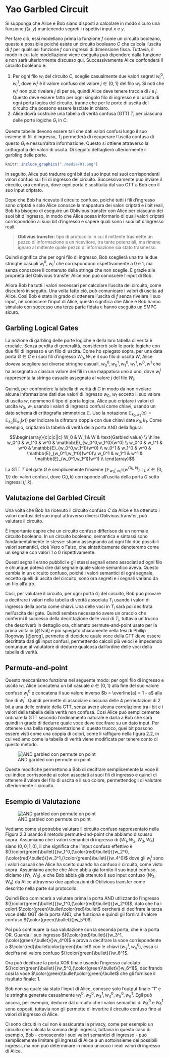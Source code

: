 # Yao Garbled Circuit

Si supponga che Alice e Bob siano disposti a calcolare in modo sicuro una funzione $f(x, y)$ mantenendo segreti i rispettivi input $x$ e $y$.

Per fare ciò, essi modellano prima la funzione $f$ come un circuito booleano, questo è possibile poiché esiste un circuito booleano $C$ che calcola l'uscita di $f$ per qualsiasi funzione $f$ con ingressi di dimensione fissa. Tuttavia, il modo in cui tale modellazione viene eseguita può dipendere dalla funzione e non sarà ulteriormente discusso qui. Successivamente Alice confonderà il circuito booleano e: 

1. Per ogni filo $w_i$ del circuito $C$, sceglie casualmente due valori segreti $w^{0}_{i}$, $w^{1}_{i}$, dove $w^{j}_{i}$ è il valore confuso del valore $j \in \{0,1\}$ del filo $w_i$. Si noti che $w^{j}_{i}$ non può rivelare $j$ di per sé, quindi Alice deve tenere traccia di $i$ e $j$. Questo deve essere fatto per ogni singolo filo di ingresso e di uscita di ogni porta logica del circuito, tranne che per le porte di uscita del circuito che possono essere lasciate in chiaro.
2. Alice dovrà costruire una tabella di verità confusa (GTT) $T_i$ per ciascuna delle porte logiche $G_i$ in $C$.

\newpage

Queste tabelle devono essere tali che dati valori confusi lungo il suo insieme di fili d'ingresso, $T_i$ permetterà di recuperare l'uscita confusa di questo $G_i$ e nessun'altra informazione. Questo si ottiene attraverso la crittografia dei valori di uscita. Di seguito dettaglierò ulteriormente il garbling delle porte.

```r
knitr::include_graphics("./media/01.png")
```

In seguito, Alice può tradurre ogni bit del suo input nei suoi corrispondenti valori confusi sui fili di ingresso del circuito. Successivamente può inviare il circuito, ora confuso, dove ogni porta è sostituita dal suo GTT a Bob con il suo input criptato.

Dopo che Bob ha ricevuto il circuito confuso, poiché tutti i fili d'ingresso sono criptati e solo Alice conosce la mappatura dei valori criptati e i bit reali, Bob ha bisogno di eseguire un Oblivious transfer con Alice per ciascuno dei suoi bit d'ingresso, in modo che Alice possa informarlo di quali valori criptati corrispondono ai suoi bit d'ingresso e sapere quali sono i suoi bit d'ingresso reali.

> **Oblivius transfer**: tipo di protocollo in cui il mittente trasmette un pezzo di informazione a un ricevitore, tra tante potenziali, ma rimane ignaro al mittente quale pezzo di informazione sia stato trasmesso.

Quindi significa che per ogni filo di ingresso, Bob sceglierà una tra le due stringhe casuali $w^{0}_{i}$, $w^{1}_{i}$ che corrispondono rispettivamente a $0$ e $1$, ma senza conoscere il contenuto della stringa che non sceglie. E grazie alle proprietà del Oblivious transfer Alice non può conoscere l'input di Bob.

Allora Bob ha tutti i valori necessari per calcolare l'uscita del circuito, come discuterò in seguito. Una volta fatto ciò, può comunicare i valori di uscita ad Alice. Così Bob è stato in grado di ottenere l'uscita di $f$ senza rivelare il suo input, né conoscere l'input di Alice, questo significa che Alice e Bob hanno simulato con successo una terza parte fidata e hanno eseguito un SMPC sicuro.

\newpage

## Garbling Logical Gates

La nozione di garbling delle porte logiche e della loro tabella di verità è cruciale. Senza perdita di generalità, considererò solo le porte logiche con due fili di ingresso e un filo di uscita. Come ho spiegato sopra, per una data porta $G \in C$ e i suoi fili d'ingresso $W_0, W_1$ e il suo filo di uscita $W$, Alice doveva scegliere sei diverse stringhe casuali, $w^{0}_{0}, w^{1}_{0}, w^{0}_{1}, w^{1}_{1}, w^0, w^1$ che ha assegnato a ciascun valore dei fili in una mappatura uno a uno, dove $w^{j}_{i}$ rappresenta la stringa casuale assegnata al valore $j$ del filo $W_i$.

Quindi, per confondere la tabella di verità di $G$ in modo da non rivelare alcuna informazione dati due valori di ingresso $w_0$, $w_1$ eccetto il suo valore di uscita $w$, nemmeno il tipo di porta logica, Alice può criptare i valori di uscita $w_0$, $w_1$ usando i valori di ingresso confusi come chiavi, usando un dato schema di crittografia simmetrica $\mathbb{E}$. Uso la notazione $\mathbb{E}_{k_0,k_2}(x) = \mathbb{E}_{k_0}(\mathbb{E}_{k_1}(x))$ per indicare la cifratura doppia con due chiavi date $k_0, k_1$. Come esempio, criptiamo la tabella di verità della porta AND della figura:

$$\begin{array}{c|c|c||c}
W_0 & W_1 & W & \text{Garbled value} \\ \hline
        w_0^0 & w_1^0 & w^0 & \mathbb{E}_{w_0^0,w_1^0}(w^0) \\
        w_0^0 & w_1^1 & w^0 & \mathbb{E}_{w_0^0,w_1^1}(w^0) \\
        w_0^1 & w_1^0 & w^0 & \mathbb{E}_{w_0^1,w_1^0}(w^0)\\
        w_0^1 & w_1^1 & w^1 & \mathbb{E}_{w_0^1,w_1^1}(w^1)	\\
\end{array}$$

La GTT $T$ del gate $G$ è semplicemente l'insieme $\left\lbrace\mathbb{E}_{w_0^j,w_1^k}(w^{G(j,k)}) \mid j,k \in  \left\lbrace0,1\right\rbrace \right\rbrace$ dei valori confusi, dove $G(j,k)$ corrisponde all'uscita della porta $G$ sotto ingressi $(j,k)$.

\newpage

## Valutazione del Garbled Circuit

Una volta che Bob ha ricevuto il circuito confuso $C$ da Alice e ha ottenuto i valori confusi del suo input attraverso diversi Oblivious transfer, può valutare il circuito.

È importante capire che un circuito confuso differisce da un normale circuito booleano. In un circuito booleano, semantica e sintassi sono fondamentalmente le stesse: stiamo assegnando ad ogni filo due possibili valori semantici, cioè Vero o Falso, che sintatticamente denoteremo come un segnale con valori 1 o 0 rispettivamente.

Questi segnali erano pubblici e gli stessi segnali erano associati ad ogni filo e chiunque poteva dire dal segnale quale valore semantico aveva. Questo cambia in un circuito confuso, poiché i valori semantici di ogni segnale, eccetto quelli di uscita del circuito, sono ora segreti e i segnali variano da un filo all'altro.

Così, per valutare il circuito, per ogni porta $G_i$ del circuito, Bob può provare a decifrare i valori nella tabella di verità associata $T_i$ usando i valori di ingresso della porta come chiavi. Una delle voci in $T_i$ sarà poi decifrata nell'uscita del gate. Quindi sembra necessario avere un oracolo che confermi il successo della decrittazione delle voci di $T_i$, tuttavia un trucco che descriverò in dettaglio ora, chiamato permute-and-point usato per la prima volta in [@fval] e poi spiegato chiaramente nella tesi di Phillip Rogoway [@prog], permette di decidere quale voce della GTT deve essere decrittata dati gli input confusi, permettendo calcoli più veloci e impedendo comunque al valutatore di dedurre qualcosa dall'ordine delle voci della tabella di verità.

## Permute-and-point

Questo meccanismo funziona nel seguente modo: per ogni filo di ingresso e uscita $w_i$, Alice concatena un bit casuale $a \in \{0,1\}$ alla fine del suo valore confuso $w^{0}_i$ e concatena il suo valore inverso $b = \overline{a} = 1 - a$ alla fine di $w^{1}_{i}$. Quindi permette di associare ciascuna delle 4 permutazioni di 2 bit a una delle entrate della GTT, senza avere alcuna correlazione tra i bit e i valori della tabella della verità non confusa. Così Alice può semplicemente ordinare la GTT secondo l'ordinamento naturale e darla a Bob che sarà quindi in grado di dedurre quale voce deve decifrare su un dato input. Per ottenere una bella rappresentazione di questo trucco, quei bit possono essere visti come una coppia di colori, come li raffiguro nella figura 2.2, in cui vediamo come la tabella di verità viene modificata per tenere conto di questo metodo.

\newpage

![AND garbled con permute on point](./media/02.png)

Queste modifiche permettono a Bob di decifrare semplicemente la voce il cui indice corrisponde ai colori associati ai suoi fili di ingresso e quindi di ottenere il valore del filo di uscita e il suo colore, permettendogli di valutare ulteriormente il circuito.

## Esempio di Valutazione

![AND garbled con permute on point](./media/03.png)

Vediamo come si potrebbe valutare il circuito confuso rappresentato nella Figura 2.3 usando il metodo permute-and-point che abbiamo discusso sopra. Assumiamo che i valori semantici di ingresso di $(W_1,W_2,W_3,W_4)$ siano $(0,0,1,0)$, il che significa che l'input confuso effettivo è $({\color{green}\bullet}{}w_1^0,{\color{red}\bullet}{}w_2^0,{\color{red}\bullet}{}w_3^1,{\color{green}\bullet}{}w_4^0)$ dove gli $w^i_j$ sono i valori casuali che Alice ha scelto quando ha confuso il circuito, come visto sopra. Assumiamo anche che Alice abbia già fornito il suo input confuso, diciamo $(W_1,W_3)$, e che Bob abbia già ottenuto il suo input confuso $(W_2,W_4)$ da Alice attraverso due applicazioni di Oblivious transfer come descritto nella parte sul protocollo.

Quindi Bob comincerà a valutare prima la porta AND utilizzando l'ingresso $({\color{green}\bullet}{}w_1^0,{\color{red}\bullet}{}w_2^0)$, dato che ha i colori $\color{green}\bullet\color{red}\bullet$ cercherà di decifrare la terza voce della GGT della porta AND, che funziona e quindi gli fornirà il valore confuso ${\color{green}\bullet}{}w_5^0$.

Poi può continuare la sua valutazione con la seconda porta, che è la porta OR. Guarda il suo ingresso $({\color{red}\bullet}{}w_3^1,{\color{green}\bullet}{}w_4^0)$ e prova a decifrare la voce corrispondente a $\color{red}\bullet\color{green}\bullet$ con le chiavi $(w_3^1,w_4^0)$, essa si decifra nel valore confuso ${\color{green}\bullet}{}w_6^1$.

Ora può decifrare la porta XOR finale usando l'ingresso calcolato $({\color{green}\bullet}{}w_5^0,{\color{green}\bullet}{}w_6^1)$, decifrando così la voce $\color{green}\bullet\color{green}\bullet$ che gli fornisce il risultato finale: $1$.

Bob non sa quale sia stato l'input di Alice, conosce solo l'output finale "1" e le stringhe generate casualmente $w_1^0,w_2^0,w_3^1,w_4^0,w_5^0,w_6^1$. Egli può ancora, per esempio, dedurre dal circuito che i valori semantici di $w_5^0$ e $w_6^1$ sono opposti, tuttavia non gli permette di invertire il circuito confuso fino ai valori di ingresso di Alice. 

Ci sono circuiti in cui non è assicurata la privacy, come per esempio un circuito che calcola la somma degli ingressi, tuttavia in questo caso di esempio, Bob - conoscendo i suoi valori semantici di ingresso - può semplicemente limitare gli ingressi di Alice a un sottoinsieme dei possibili ingressi, ma non può determinare in modo univoco i reali valori di ingresso di Alice.